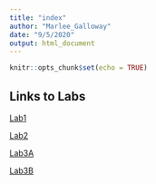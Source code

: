 ```yaml
---
title: "index"
author: "Marlee_Galloway"
date: "9/5/2020"
output: html_document
---
```


```r
knitr::opts_chunk$set(echo = TRUE)
```

## Links to Labs

[Lab1](lab1_MarleeGalloway.html)

[Lab2](lab2_MarleeGalloway.html)

[Lab3A](lab3A_MarleeGalloway.html)

[Lab3B](lab3B_MarleeGalloway.html)



